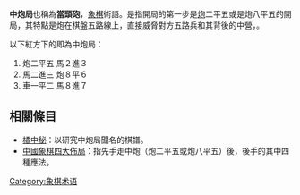 {{unreferenced|time=2016-03-07T15:27:19+00:00}}
{{Xiangqi diagram
| tright
| 
 |rd|  |ed|ad|gd|ad|ed|  |rd
 |  |  |  |  |  |  |  |  |  
 |  |cd|hd|  |  |cd|hd|  |  
 |sd|  |sd|  |sd|  |sd|  |sd
 |  |  |  |  |  |  |  |  |  
 |  |  |  |  |  |  |  |  |  
 |sl|  |sl|  |sl|  |sl|  |sl
 |  |cl|  |  |cl|  |hl|  |  
 |  |  |  |  |  |  |  |  |  
 |rl|hl|el|al|gl|al|el|rl|  
| [[中国象棋开局编号|B31]] '''中炮'''对反宫马
}}
'''中炮局'''也稱為'''當頭砲'''，[[象棋|象棋]]術語。是指開局的第一步是[[炮|炮]]二平五或是炮八平五的開局，其特點是炮在棋盤五路線上，直接威脅對方五路兵和其背後的中營，{{Fact|是攻擊性最強的開局|time=2019-05-30T07:49:54+00:00}}。

以下紅方下的即為中炮局：
# 炮二平五 馬２進３
# 馬二進三 炮８平６
# 車一平二 馬８進７

==相關條目==
*[[橘中秘|橘中秘]]：以研究中炮局聞名的棋譜。
*[[中國象棋四大佈局|中國象棋四大佈局]]：指先手走中炮（炮二平五或炮八平五）後，後手的其中四種應法。

{{棋類小作品}}
{{chineseChess}}
[[Category:象棋术语|Category:象棋术语]]